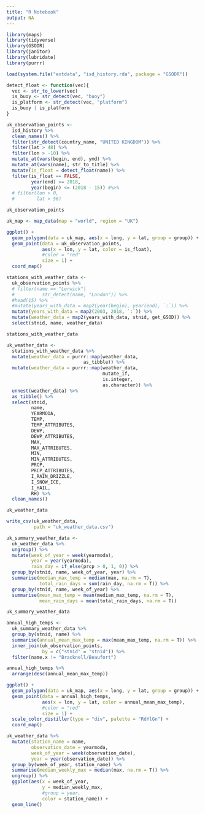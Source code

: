 ```yaml
---
title: "R Notebook"
output: NA
---
```




```r
library(maps)
library(tidyverse)
library(GSODR)
library(janitor)
library(lubridate)
library(purrr)
```

```r
load(system.file("extdata", "isd_history.rda", package = "GSODR"))
```

```r
detect_float <- function(vec){
  vec <- str_to_lower(vec)
  is_buoy <- str_detect(vec, "buoy")
  is_platform <- str_detect(vec, "platform")
  is_buoy | is_platform
}

uk_observation_points <-
  isd_history %>%
  clean_names() %>% 
  filter(str_detect(country_name, "UNITED KINGDOM")) %>% 
  filter(lat > 48) %>% 
  filter(lon > -10) %>% 
  mutate_at(vars(begin, end), ymd) %>% 
  mutate_at(vars(name), str_to_title) %>% 
  mutate(is_float = detect_float(name)) %>% 
  filter(is_float == FALSE,
         year(end) >= 2018,
         year(begin) <= (2018 - 15)) #%>% 
  # filter(lon > 0,
  #        lat > 56)

uk_observation_points
```


```r
uk_map <- map_data(map = "world", region = "UK")

ggplot() +
  geom_polygon(data = uk_map, aes(x = long, y = lat, group = group)) +
  geom_point(data = uk_observation_points, 
             aes(x = lon, y = lat, color = is_float),
             #color = "red"
             size = 1) +
  coord_map()
```

```r
stations_with_weather_data <- 
  uk_observation_points %>% 
  # filter(name == "Lerwick"|
  #          str_detect(name, "London")) %>% 
  #head(15) %>% 
  #mutate(years_with_data = map2(year(begin), year(end), `:`)) %>% 
  mutate(years_with_data = map2(2003, 2018, `:`)) %>% 
  mutate(weather_data = map2(years_with_data, stnid, get_GSOD)) %>% 
  select(stnid, name, weather_data)

stations_with_weather_data
```


```r
uk_weather_data <-
  stations_with_weather_data %>% 
  mutate(weather_data = purrr::map(weather_data, 
                            as_tibble)) %>% 
  mutate(weather_data = purrr::map(weather_data,
                                   mutate_if,
                                   is.integer,
                                   as.character)) %>% 
  unnest(weather_data) %>%
  as_tibble() %>%
  select(stnid,
         name,
         YEARMODA,
         TEMP,
         TEMP_ATTRIBUTES,
         DEWP,
         DEWP_ATTRIBUTES,
         MAX,
         MAX_ATTRIBUTES,
         MIN,
         MIN_ATTRIBUTES,
         PRCP,
         PRCP_ATTRIBUTES,
         I_RAIN_DRIZZLE,
         I_SNOW_ICE,
         I_HAIL,
         RH) %>%
  clean_names()

uk_weather_data 
```

```r
write_csv(uk_weather_data,
          path = "uk_weather_data.csv")
```


```r
uk_summary_weather_data <- 
  uk_weather_data %>% 
  ungroup() %>% 
  mutate(week_of_year = week(yearmoda),
         year = year(yearmoda),
         rain_day = if_else(prcp > 0, 1, 0)) %>% 
  group_by(stnid, name, week_of_year, year) %>% 
  summarise(median_max_temp = median(max, na.rm = T),
            total_rain_days = sum(rain_day, na.rm = T)) %>% 
  group_by(stnid, name, week_of_year) %>% 
  summarise(mean_max_temp = mean(median_max_temp, na.rm = T),
            mean_rain_days = mean(total_rain_days, na.rm = T))

uk_summary_weather_data
```

```r
annual_high_temps <-
  uk_summary_weather_data %>% 
  group_by(stnid, name) %>% 
  summarise(annual_mean_max_temp = max(mean_max_temp, na.rm = T)) %>% 
  inner_join(uk_observation_points,
             by = c("stnid" = "stnid")) %>% 
  filter(name.x != "Bracknell/Beaufort")

annual_high_temps %>% 
  arrange(desc(annual_mean_max_temp))
```

```r
ggplot() +
  geom_polygon(data = uk_map, aes(x = long, y = lat, group = group)) +
  geom_point(data = annual_high_temps, 
             aes(x = lon, y = lat, color = annual_mean_max_temp),
             #color = "red"
             size = 1) +
  scale_color_distiller(type = "div", palette = "RdYlGn") +
  coord_map()
```


```r
uk_weather_data %>% 
  mutate(station_name = name,
         observation_date = yearmoda,
         week_of_year = week(observation_date),
         year = year(observation_date)) %>% 
  group_by(week_of_year, station_name) %>% 
  summarise(median_weekly_max = median(max, na.rm = T)) %>% 
  ungroup() %>% 
  ggplot(aes(x = week_of_year, 
             y = median_weekly_max,
             #group = year,
             color = station_name)) +
  geom_line()
```

